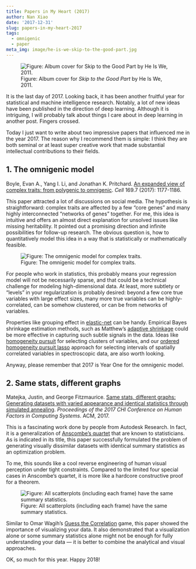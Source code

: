 ```yaml
---
title: Papers in My Heart (2017)
author: Nan Xiao
date: '2017-12-31'
slug: papers-in-my-heart-2017
tags:
  - omnigenic
  - paper
meta_img: image/he-is-we-skip-to-the-good-part.jpg
---
```


<div class="text-center">
![Figure: Album cover for _Skip to the Good Part_ by He Is We, 2011.](/image/he-is-we-skip-to-the-good-part.jpg)
</div>

It is the last day of 2017. Looking back, it has been another fruitful year for statistical and machine intelligence research. Notably, a lot of new ideas have been published in the direction of deep learning. Although it is intriguing, I will probably talk about things I care about in deep learning in another post. Fingers crossed.

Today I just want to write about two impressive papers that influenced me in the year 2017. The reason why I recommend them is simple: I think they are both seminal or at least super creative work that made substantial intellectual contributions to their fields.

## 1. The omnigenic model

Boyle, Evan A., Yang I. Li, and Jonathan K. Pritchard. [An expanded view of complex traits: from polygenic to omnigenic](https://doi.org/10.1016/j.cell.2017.05.038). _Cell_ 169.7 (2017): 1177-1186.

This paper attracted a lot of discussions on social media. The hypothesis is straightforward: complex traits are affected by a few "core genes" and many highly interconnected "networks of genes" together. For me, this idea is intuitive and offers an almost direct explanation for unsolved issues like missing heritability. It pointed out a promising direction and infinite possibilities for follow-up research. The obvious question is, how to quantitatively model this idea in a way that is statistically or mathematically feasible.

![Figure: The omnigenic model for complex traits.](omnigenic-model.png)

For people who work in statistics, this probably means your regression model will not be necessarily sparse, and that could be a technical challenge for modeling high-dimensional data. At least, more subtlety or "levels" in your regularization is probably desired: beyond a few core true variables with large effect sizes, many more true variables can be highly-correlated, can be somehow clustered, or can be from networks of variables.

Properties like grouping effect in [elastic-net](https://hastie.su.domains/Papers/B67.2%20(2005)%20301-320%20Zou%20&%20Hastie.pdf) can be handy. Empirical Bayes shrinkage estimation methods, such as Matthew's [adaptive shrinkage](https://doi.org/10.1093/biostatistics/kxw041) could be more effective in capturing such subtle signals in the data. Ideas like [homogeneity pursuit](https://doi.org/10.1080/01621459.2014.892882) for selecting clusters of variables, and our [ordered homogeneity pursuit lasso](https://ohpl.io/) approach for selecting intervals of spatially correlated variables in spectroscopic data, are also worth looking.

Anyway, please remember that 2017 is Year One for the omnigenic model.

## 2. Same stats, different graphs

Matejka, Justin, and George Fitzmaurice. [Same stats, different graphs: Generating datasets with varied appearance and identical statistics through simulated annealing](https://www.research.autodesk.com/publications/same-stats-different-graphs/). _Proceedings of the 2017 CHI Conference on Human Factors in Computing Systems_. ACM, 2017.

This is a fascinating work done by people from Autodesk Research. In fact, it is a generalization of [Anscombe's quartet](https://en.wikipedia.org/wiki/Anscombe%27s_quartet) that are known to statisticians. As is indicated in its title, this paper successfully formulated the problem of generating visually dissimilar datasets with identical summary statistics as an optimization problem.

To me, this sounds like a cool reverse engineering of human visual perception under tight constraints. Compared to the limited four special cases in Anscombe's quartet, it is more like a hardcore constructive proof for a theorem.

![Figure: All scatterplots (including each frame) have the same summary statistics.](https://i.imgur.com/WEYL9En.gif)

Similar to Omar Wagih's [Guess the Correlation](https://www.guessthecorrelation.com/) game, this paper showed the importance of visualizing your data. It also demonstrated that a visualization alone or some summary statistics alone might not be enough for fully understanding your data --- it is better to combine the analytical and visual approaches.

OK, so much for this year. Happy 2018!
